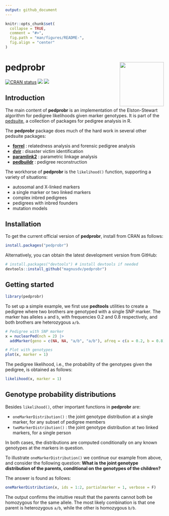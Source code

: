 ---
output: github_document
---

<!-- README.md is generated from README.Rmd. Please edit that file -->

```{r, echo = FALSE}
knitr::opts_chunk$set(
  collapse = TRUE,
  comment = "#>",
  fig.path = "man/figures/README-",
  fig.align = "center"
)
```

# pedprobr <img src="man/figures/logo.png" align="right" height=140 />

<!-- badges: start -->
[![CRAN status](https://www.r-pkg.org/badges/version/pedprobr)](https://CRAN.R-project.org/package=pedprobr)
[![](https://cranlogs.r-pkg.org/badges/grand-total/pedprobr?color=yellow)](https://cran.r-project.org/package=pedprobr)
[![](https://cranlogs.r-pkg.org/badges/last-month/pedprobr?color=yellow)](https://cran.r-project.org/package=pedprobr)
<!-- badges: end -->


## Introduction

The main content of **pedprobr** is an implementation of the Elston-Stewart algorithm for pedigree likelihoods given marker genotypes. It is part of the [pedsuite](https://magnusdv.github.io/pedsuite/), a collection of packages for pedigree analysis in R.

The **pedprobr** package does much of the hard work in several other pedsuite packages:

* [**forrel**](https://github.com/magnusdv/forrel) : relatedness analysis and forensic pedigree analysis
* [**dvir**](https://github.com/magnusdv/dvir) : disaster victim identification
* [**paramlink2**](https://github.com/magnusdv/paramlink2) : parametric linkage analysis
* [**pedbuildr**](https://github.com/magnusdv/pedbuildr) : pedigree reconstruction


The workhorse of **pedprobr** is the `likelihood()` function, supporting a variety of situations:

* autosomal and X-linked markers
* a single marker or two linked markers
* complex inbred pedigrees
* pedigrees with inbred founders
* mutation models


## Installation
To get the current official version of **pedprobr**, install from CRAN as follows:
```{r, eval = FALSE}
install.packages("pedprobr")
```

Alternatively, you can obtain the latest development version from GitHub:
```{r, eval = FALSE}
# install.packages("devtools") # install devtools if needed
devtools::install_github("magnusdv/pedprobr")
```

## Getting started
```{r}
library(pedprobr)
```

To set up a simple example, we first use **pedtools** utilities to create a pedigree where two brothers are genotyped with a single SNP marker. The marker has alleles `a` and `b`, with frequencies 0.2 and 0.8 respectively, and both brothers are heterozygous `a/b`.
```{r pedplot, fig.height=2.7, fig.width=2.5}
# Pedigree with SNP marker
x = nuclearPed(nch = 2) |> 
  addMarker(geno = c(NA, NA, "a/b", "a/b"), afreq = c(a = 0.2, b = 0.8))

# Plot with genotypes
plot(x, marker = 1)
```

The pedigree likelihood, i.e., the probability of the genotypes given the pedigree, is obtained as follows:
```{r}
likelihood(x, marker = 1)
```

## Genotype probability distributions
Besides `likelihood()`, other important functions in **pedprobr** are:

* `oneMarkerDistribution()` : the joint genotype distribution at a single marker, for any subset of pedigree members
* `twoMarkerDistribution()` : the joint genotype distribution at two linked markers, for a single person

In both cases, the distributions are computed conditionally on any known genotypes at the markers in question.

To illustrate `oneMarkerDistribution()` we continue our example from above, and consider the following question: **What is the joint genotype distribution of the parents, conditional on the genotypes of the children?** 

The answer is found as follows:
```{r}
oneMarkerDistribution(x, ids = 1:2, partialmarker = 1, verbose = F)
```

The output confirms the intuitive result that the parents cannot both be homozygous for the same allele. The most likely combination is that one parent is heterozygous `a/b`, while the other is homozygous `b/b`.
